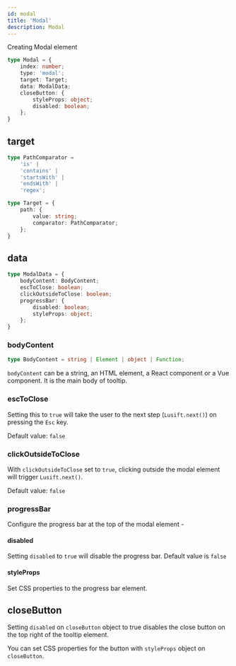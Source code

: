 ```yaml
---
id: modal
title: 'Modal'
description: Modal
---
```


Creating Modal element

``` typescript
type Modal = {
    index: number;
    type: 'modal';
    target: Target;
    data: ModalData;
    closeButton: {
        styleProps: object;
        disabled: boolean;
    };
}

```

## target
```typescript
type PathComparator =
    'is' |
    'contains' |
    'startsWith' |
    'endsWith' |
    'regex';

type Target = {
    path: {
        value: string;
        comparator: PathComparator;
    };
}
```

## data
```typescript
type ModalData = {
    bodyContent: BodyContent;
    escToClose: boolean;
    clickOutsideToClose: boolean;
    progressBar: {
        disabled: boolean;
        styleProps: object;
    };
}
```

### bodyContent
```typescript
type BodyContent = string | Element | object | Function;
```
`bodyContent` can be a string, an HTML element, a React component or a Vue component. It is the main body of tooltip.

### escToClose
Setting this to `true` will take the user to the next step (`Lusift.next()`) on pressing the `Esc` key.

Default value: `false`

### clickOutsideToClose
With `clickOutsideToClose` set to `true`, clicking outside the modal element will trigger `Lusift.next()`.

Default value: `false`

### progressBar
Configure the progress bar at the top of the modal element -

#### disabled
Setting `disabled` to `true` will disable the progress bar.
Default value is `false`

#### styleProps
Set CSS properties to the progress bar element.

## closeButton
Setting `disabled` on `closeButton` object to true disables the close button on the top right of the tooltip element.

You can set CSS properties for the button with `styleProps` object on `closeButton`.
